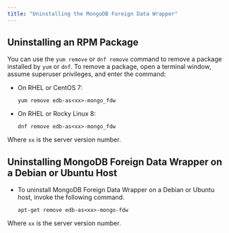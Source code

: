 ```yaml
---
title: "Uninstalling the MongoDB Foreign Data Wrapper"
---
```


<div id="uninstalling_the_mongo_data_adapter" class="registered_link"></div>

## Uninstalling an RPM Package

You can use the `yum remove` or `dnf remove` command to remove a package installed by `yum` or `dnf`. To remove a package, open a terminal window, assume superuser privileges, and enter the command:

-   On RHEL or CentOS 7:

    `yum remove edb-as<xx>-mongo_fdw`

-   On RHEL or Rocky Linux 8:

    `dnf remove edb-as<xx>-mongo_fdw`

Where `xx` is the server version number.

## Uninstalling MongoDB Foreign Data Wrapper on a Debian or Ubuntu Host

-   To uninstall MongoDB Foreign Data Wrapper on a Debian or Ubuntu host, invoke the following command.

    `apt-get remove edb-as<xx>-mongo-fdw`

Where `xx` is the server version number.
